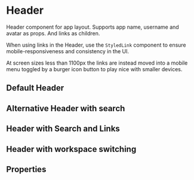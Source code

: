 
# Header

Header component for app layout. Supports app name, username and avatar as props. And links as children.

When using links in the Header, use the `StyledLink` component to ensure mobile-responsiveness and consistency in the UI.

At screen sizes less than 1100px the links are instead moved into a mobile menu toggled by a burger icon button to play nice with smaller devices.

## Default Header

<Preview>
  <Story id="components-header--default-header" />
</Preview>

## Alternative Header with search

<Preview>
  <Story id="components-header--header-with-search" />
</Preview>

## Header with Search and Links

<Preview>
  <Story id="components-header--header-with-search-and-links" />
</Preview>

## Header with workspace switching

<Preview>
  <Story id="components-header--header-with-workspace-switching" />
</Preview>

## Properties

<Props of={Header} />
